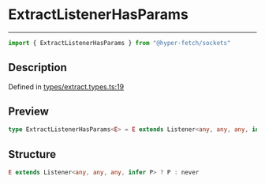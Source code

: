 

# ExtractListenerHasParams

<div class="api-docs__separator" data-reactroot="">

---

</div><div class="api-docs__import" data-reactroot="">

```ts
import { ExtractListenerHasParams } from "@hyper-fetch/sockets"
```

</div><div class="api-docs__section">

## Description

</div><div class="api-docs__description"><span class="api-docs__do-not-parse">



</span></div><p class="api-docs__definition">

Defined in [types/extract.types.ts:19](https://github.com/BetterTyped/hyper-fetch/blob/cc329b91/packages/sockets/src/types/extract.types.ts#L19)

</p><div class="api-docs__section">

## Preview

</div><div class="api-docs__preview type single">

```ts
type ExtractListenerHasParams<E> = E extends Listener<any, any, any, infer  P> ? P : never;
```

</div><div class="api-docs__section">

## Structure

</div><div class="api-docs__returns">

```ts
E extends Listener<any, any, any, infer P> ? P : never
```

</div>